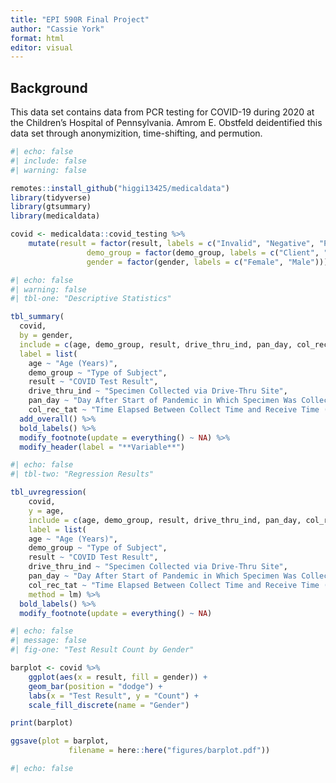 ```yaml
---
title: "EPI 590R Final Project"
author: "Cassie York"
format: html
editor: visual
---
```


## Background

This data set contains data from PCR testing for COVID-19 during 2020 at the Children's Hospital of Pennsylvania. Amrom E. Obstfeld deidentified this data set through anonymizition, time-shifting, and permution.

```r
#| echo: false
#| include: false
#| warning: false

remotes::install_github("higgi13425/medicaldata")
library(tidyverse)
library(gtsummary)
library(medicaldata)

covid <- medicaldata::covid_testing %>%
	mutate(result = factor(result, labels = c("Invalid", "Negative", "Positive")),
				 demo_group = factor(demo_group, labels = c("Client", "Misc Adult", "Other Adult", "Patient", "Unidentified")),
				 gender = factor(gender, labels = c("Female", "Male")))

```

```r
#| echo: false
#| warning: false
#| tbl-one: "Descriptive Statistics"

tbl_summary(
  covid,
  by = gender,
  include = c(age, demo_group, result, drive_thru_ind, pan_day, col_rec_tat),
  label = list(
  	age ~ "Age (Years)",
  	demo_group ~ "Type of Subject",
  	result ~ "COVID Test Result",
  	drive_thru_ind ~ "Specimen Collected via Drive-Thru Site",
  	pan_day ~ "Day After Start of Pandemic in Which Specimen Was Collected (Days)",
  	col_rec_tat ~ "Time Elapsed Between Collect Time and Receive Time (Hours)")) %>%
  add_overall() %>% 
  bold_labels() %>% 
  modify_footnote(update = everything() ~ NA) %>% 
  modify_header(label = "**Variable**")
```

```r
#| echo: false
#| tbl-two: "Regression Results"

tbl_uvregression(
	covid,
	y = age,
	include = c(age, demo_group, result, drive_thru_ind, pan_day, col_rec_tat),
	label = list(
  	age ~ "Age (Years)",
  	demo_group ~ "Type of Subject",
  	result ~ "COVID Test Result",
  	drive_thru_ind ~ "Specimen Collected via Drive-Thru Site",
  	pan_day ~ "Day After Start of Pandemic in Which Specimen Was Collected (Days)",
  	col_rec_tat ~ "Time Elapsed Between Collect Time and Receive Time (Hours)"),
	method = lm) %>%
  bold_labels() %>% 
  modify_footnote(update = everything() ~ NA)
```

```r
#| echo: false
#| message: false
#| fig-one: "Test Result Count by Gender"

barplot <- covid %>%
	ggplot(aes(x = result, fill = gender)) +
	geom_bar(position = "dodge") +
	labs(x = "Test Result", y = "Count") +
	scale_fill_discrete(name = "Gender")

print(barplot)

ggsave(plot = barplot,
			 filename = here::here("figures/barplot.pdf"))
```

```r
#| echo: false


```

